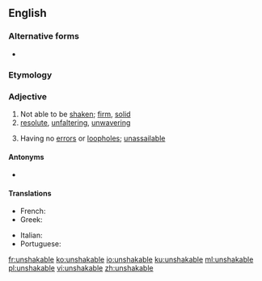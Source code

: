 ==English==

===Alternative forms===
* {{l|en|unshakeable}}

===Etymology===
{{prefix|en|un|shakable}}

===Adjective===
{{en-adj}}

# Not able to be [[shaken]]; [[firm]], [[solid]]
# [[resolute]], [[unfaltering]], [[unwavering]]
# {{lb|en|figuratively}} Having no [[error]]s or [[loophole]]s; [[unassailable]]

====Antonyms====
* {{l|en|shakable}}

====Translations====
{{trans-top|not able to be shaken}}
* French: {{t+|fr|inébranlable}}
* Greek: {{t+|el|ακατάλυτος}}
{{trans-mid}}
* Italian: {{t+|it|incrollabile}}
* Portuguese: {{t+|pt|inabalável}}
{{trans-bottom}}

[[fr:unshakable]]
[[ko:unshakable]]
[[io:unshakable]]
[[ku:unshakable]]
[[ml:unshakable]]
[[pl:unshakable]]
[[vi:unshakable]]
[[zh:unshakable]]